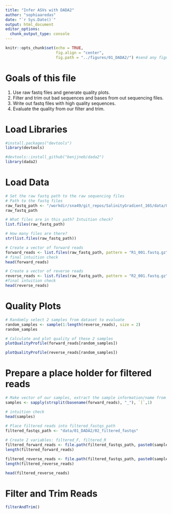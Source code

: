 ```yaml
---
title: "Infer ASVs with DADA2"
author: "sophiaaredas"
date: "`r Sys.Date()`"
output: html_document
editor_options: 
  chunk_output_type: console
---
```


```r
knitr::opts_chunk$set(echo = TRUE,
                      fig.align = "center",
                      fig.path = "../figures/01_DADA2/") #send any figure output to this folder
```

# Goals of this file

1. Use raw fastq files and generate quality plots.
2. Filter and trim out bad sequences and bases from out sequencing files.
3. Write out fastq files with high quality sequences.
4. Evaluate the quality from our filter and trim.

# Load Libraries
```r
#install.packages("devtools")
library(devtools)

#devtools::install_github("benjjneb/dada2")
library(dada2)
```

# Load Data
```r
# Set the raw fastq path to the raw sequencing files
# Path to the fastq files
raw_fastq_path <- "/workdir/sna49/git_repos/SalinityGradient_16S/data/01_DADA2/01_raw_gizipped_fastqs"
raw_fastq_path

# What files are in this path? Intuition check?
list.files(raw_fastq_path)

# How many files are there?
str(list.files(raw_fastq_path))

# Create a vector of forward reads
forward_reads <- list.files(raw_fastq_path, pattern = "R1_001.fastq.gz", full.names = TRUE)
# final intuition check 
head(forward_reads)

# Create a vector of reverse reads
reverse_reads <- list.files(raw_fastq_path, pattern = "R2_001.fastq.gz", full.names = TRUE)
#final intuition check
head(reverse_reads)
```

# Quality Plots
```r
# Randomly select 2 samples from dataset to evaluate
random_samples <- sample(1:length(reverse_reads), size = 2)
random_samples

# Calculate and plot quality of these 2 samples
plotQualityProfile(forward_reads[random_samples])

plotQualityProfile(reverse_reads[random_samples])
```

# Prepare a place holder for filtered reads
```r
# Make vector of our samples, extract the sample information/name from our files
samples <- sapply(strsplit(basename(forward_reads), "_"), `[`,1)

# intuition check
head(samples)
  
# Place filtered reads into filtered_fastqs_path
filtered_fastqs_path <- "data/01_DADA2/02_filtered_fastqs"

# Create 2 variables: filtered_F, filtered_R
filtered_forward_reads <- file.path(filtered_fastqs_path, paste0(samples, "_R1_filtered.fastq.gz"))
length(filtered_forward_reads)

filtered_reverse_reads <- file.path(filtered_fastqs_path, paste0(samples, "_R2_filtered.fastq.gz"))
length(filtered_reverse_reads)

head(filtered_reverse_reads)
```

# Filter and Trim Reads
```r
filterAndTrim()
```

